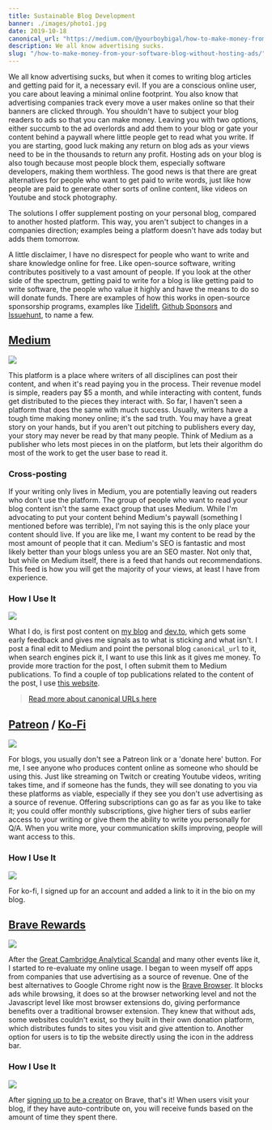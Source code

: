 ```yaml
---
title: Sustainable Blog Development
banner: ./images/photo1.jpg
date: 2019-10-18
canonical_url: "https://medium.com/@yourboybigal/how-to-make-money-from-your-software-blog-without-hosting-ads-3f4f46d5cdc2"
description: We all know advertising sucks.
slug: "/how-to-make-money-from-your-software-blog-without-hosting-ads/"
---
```


We all know advertising sucks, but when it comes to writing blog articles and getting paid for it, a necessary evil. If you are a conscious online user, you care about leaving a minimal online footprint. You also know that advertising companies track every move a user makes online so that their banners are clicked through. You shouldn't have to subject your blog readers to ads so that you can make money. Leaving you with two options, either succumb to the ad overlords and add them to your blog or gate your content behind a paywall where little people get to read what you write. If you are starting, good luck making any return on blog ads as your views need to be in the thousands to return any profit. Hosting ads on your blog is also tough because most people block them, especially software developers, making them worthless. The good news is that there are great alternatives for people who want to get paid to write words, just like how people are paid to generate other sorts of online content, like videos on Youtube and stock photography.

The solutions I offer supplement posting on your personal blog, compared to another hosted platform. This way, you aren't subject to changes in a companies direction; examples being a platform doesn't have ads today but adds them tomorrow.

A little disclaimer, I have no disrespect for people who want to write and share knowledge online for free. Like open-source software, writing contributes positively to a vast amount of people. If you look at the other side of the spectrum, getting paid to write for a blog is like getting paid to write software, the people who value it highly and have the means to do so will donate funds. There are examples of how this works in open-source sponsorship programs, examples like [Tidelift](https://tidelift.com/), [Github Sponsors](https://github.com/sponsors) and [Issuehunt](https://issuehunt.io/), to name a few.

## [Medium](https://medium.com/)

![](https://res.cloudinary.com/dscgr6mcw/image/upload/v1571407976/ads-post/download_1.png)

This platform is a place where writers of all disciplines can post their content, and when it's read paying you in the process. Their revenue model is simple, readers pay \$5 a month, and while interacting with content, funds get distributed to the pieces they interact with. So far, I haven't seen a platform that does the same with much success. Usually, writers have a tough time making money online; it's the sad truth. You may have a great story on your hands, but if you aren't out pitching to publishers every day, your story may never be read by that many people. Think of Medium as a publisher who lets most pieces in on the platform, but lets their algorithm do most of the work to get the user base to read it.

### Cross-posting

If your writing only lives in Medium, you are potentially leaving out readers who don't use the platform. The group of people who want to read your blog content isn't the same exact group that uses Medium. While I'm advocating to put your content behind Medium's paywall (something I mentioned before was terrible), I'm not saying this is the only place your content should live. If you are like me, I want my content to be read by the most amount of people that it can. Medium's SEO is fantastic and most likely better than your blogs unless you are an SEO master. Not only that, but while on Medium itself, there is a feed that hands out recommendations. This feed is how you will get the majority of your views, at least I have from experience.

### How I Use It

![](https://res.cloudinary.com/dscgr6mcw/image/upload/v1571414450/ads-post/Screenshot_at_Oct_18_12-00-42.png)

What I do, is first post content on [my blog](https://blog.alec.coffee) and [dev.to](https://dev.to), which gets some early feedback and gives me signals as to what is sticking and what isn't. I post a final edit to Medium and point the personal blog `canonical_url` to it, when search engines pick it, I want to use this link as it gives me money. To provide more traction for the post, I often submit them to Medium publications. To find a couple of top publications related to the content of the post, I use [this website](https://toppubs.smedian.com/).

> [Read more about canonical URLs here](https://yoast.com/rel-canonical/)

## [Patreon](https://www.patreon.com/) / [Ko-Fi](https://ko-fi.com)

![](https://res.cloudinary.com/dscgr6mcw/image/upload/v1571408282/ads-post/421651-patreon.jpg)

For blogs, you usually don't see a Patreon link or a 'donate here' button. For me, I see anyone who produces content online as someone who should be using this. Just like streaming on Twitch or creating Youtube videos, writing takes time, and if someone has the funds, they will see donating to you via these platforms as viable, especially if they see you don't use advertising as a source of revenue. Offering subscriptions can go as far as you like to take it; you could offer monthly subscriptions, give higher tiers of subs earlier access to your writing or give them the ability to write you personally for Q/A. When you write more, your communication skills improving, people will want access to this.

### How I Use It

![](https://res.cloudinary.com/dscgr6mcw/image/upload/v1571414648/ads-post/Screenshot_at_Oct_18_12-04-02.png)

For ko-fi, I signed up for an account and added a link to it in the bio on my blog.

## [Brave Rewards](https://brave.com/brave-rewards/)

![](https://res.cloudinary.com/dscgr6mcw/image/upload/v1571408429/ads-post/brave-rewards.png)

After the [Great Cambridge Analytical Scandal](https://www.wired.com/story/cambridge-analytica-facebook-privacy-awakening/) and many other events like it, I started to re-evaluate my online usage. I began to ween myself off apps from companies that use advertising as a source of revenue. One of the best alternatives to Google Chrome right now is the [Brave Browser](https://brave.com/ale477). It blocks ads while browsing, it does so at the browser networking level and not the Javascript level like most browser extensions do, giving performance benefits over a traditional browser extension. They knew that without ads, some websites couldn't exist, so they built in their own donation platform, which distributes funds to sites you visit and give attention to. Another option for users is to tip the website directly using the icon in the address bar.

### How I Use It

![](https://res.cloudinary.com/dscgr6mcw/image/upload/v1571415342/ads-post/Screenshot_at_Oct_18_12-09-51.png)

After [signing up to be a creator](https://creators.brave.com/) on Brave, that's it! When users visit your blog, if they have auto-contribute on, you will receive funds based on the amount of time they spent there.
